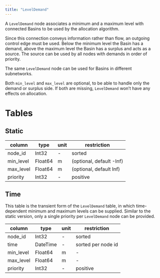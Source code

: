 ```yaml
---
title: "LevelDemand"
---
```


A `LevelDemand` node associates a minimum and a maximum level with connected Basins to be used by the allocation algorithm.

Since this connection conveys information rather than flow, an outgoing control edge must be used.
Below the minimum level the Basin has a demand, above the maximum level the Basin has a surplus and acts as a source.
The source can be used by all nodes with demands in order of priority.

The same `LevelDemand` node can be used for Basins in different subnetworks.

Both `min_level` and `max_level` are optional, to be able to handle only the demand or surplus side.
If both are missing, `LevelDemand` won't have any effects on allocation.

# Tables

## Static

column        | type    | unit         | restriction
------------- | ------- | ------------ | -----------
node_id       | Int32   | -            | sorted
min_level     | Float64 | $\text{m}$   | (optional, default -Inf)
max_level     | Float64 | $\text{m}$   | (optional, default Inf)
priority      | Int32   | -            | positive

## Time

This table is the transient form of the `LevelDemand` table, in which time-dependent minimum and maximum levels can be supplied.
Similar to the static version, only a single priority per `LevelDemand` node can be provided.

column        | type     | unit         | restriction
------------- | -------  | ------------ | -----------
node_id       | Int32    | -            | sorted
time          | DateTime | -            | sorted per node id
min_level     | Float64  | $\text{m}$   | -
max_level     | Float64  | $\text{m}$   | -
priority      | Int32    | -            | positive
